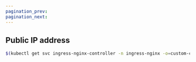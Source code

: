 ```yaml
---
pagination_prev:
pagination_next:
---
```


## Public IP address

```bash
$(kubectl get svc ingress-nginx-controller -n ingress-nginx -o=custom-columns=EXTERNAL-IP:.status.loadBalancer.ingress[0].ip --no-headers)
```
